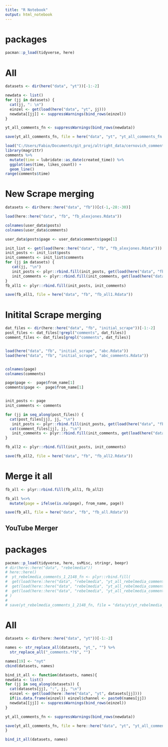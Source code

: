 ```yaml
---
title: "R Notebook"
output: html_notebook
---
```

# packages

```r
pacman::p_load(tidyverse, here)
```


# All

```r
datasets <- dir(here("data", "yt"))[-1:-2]

newdata <- list()
for (jj in datasets) {
  cat(jj, ": \n")
  einzel <- get(load(here("data", "yt", jj)))
  newdata[[jj]] <- suppressWarnings(bind_rows(einzel))
}

yt_all_comments_fn <- suppressWarnings(bind_rows(newdata))

save(yt_all_comments_fn, file = here("data", "yt", "yt_all_comments_fn.Rdata"))
```

```r
load("C:/Users/Fabio/Documents/git_proj/altright_data/cernovich_comments.Rdata")
library(magrittr)
comments %>% 
  mutate(time = lubridate::as_date(created_time)) %>% 
  ggplot(aes(time, likes_count)) +
  geom_line()
range(comments$time)


```

# New Scrape merging

```r
datasets <- dir(here::here("data", "fb"))[c(-1,-28:-30)]

load(here::here("data", "fb", "fb_alexjones.Rdata"))

colnames(user_data$posts)
colnames(user_data$comments)

user_data$posts$page <- user_data$comments$page[1]

init_list <- get(load(here::here("data", "fb", "fb_alexjones.Rdata")))
init_posts <- init_list$posts
init_comments <- init_list$comments
for (jj in datasets) {
   cat(jj, "\n")
   init_posts <- plyr::rbind.fill(init_posts, get(load(here("data", "fb", jj)))$posts)
   init_comments <- plyr::rbind.fill(init_comments, get(load(here("data", "fb", jj)))$comments)
}
fb_all1 <- plyr::rbind.fill(init_posts, init_comments)

save(fb_all1, file = here("data", "fb", "fb_all1.Rdata"))

```

# Initital Scrape merging

```r
dat_files <- dir(here::here("data", "fb", "initial_scrape"))[-1:-2]
post_files <- dat_files[!grepl("comments", dat_files)]
comment_files <- dat_files[grepl("comments", dat_files)]


load(here("data", "fb", "initial_scrape", "abc.Rdata"))
load(here("data", "fb", "initial_scrape", "abc_comments.Rdata"))


colnames(page)
colnames(comments)

page$page <-  page$from_name[1]
comments$page <-  page$from_name[1]


init_posts <- page
init_comments <- comments

for (jj in seq_along(post_files)) {
  cat(post_files[jj], jj, "\n")
   init_posts <- plyr::rbind.fill(init_posts, get(load(here("data", "fb", "initial_scrape", post_files[jj]))))
  cat(comment_files[jj], jj, "\n")
   init_comments <- plyr::rbind.fill(init_comments, get(load(here("data", "fb", "initial_scrape", comment_files[jj]))))
}

fb_all2 <- plyr::rbind.fill(init_posts, init_comments)

save(fb_all2, file = here("data", "fb", "fb_all2.Rdata"))

```
# Merge it all

```r
fb_all <- plyr::rbind.fill(fb_all1, fb_all2)

fb_all %<>% 
  mutate(page = ifelse(is.na(page), from_name, page))

save(fb_all, file = here("data", "fb", "fb_all.Rdata"))
```



## YouTube Merger
# packages

```r
pacman::p_load(tidyverse, here, svMisc, stringr, beepr)
# dir(here::here("data", "rebelmedia"))
# here::here()
#  yt_rebelmedia_comments_1_2148_fn <- plyr::rbind.fill(
#  get(load(here::here("data", "rebelmedia", "yt_all_rebelmedia_comments_1_767.Rdata"))),
#  get(load(here::here("data", "rebelmedia", "yt_all_rebelmedia_comments_768_1417_fn.Rdata"))),
#  get(load(here::here("data", "rebelmedia", "yt_all_rebelmedia_comments_1418_2148_fn.Rdata")))
# )
#  
# save(yt_rebelmedia_comments_1_2148_fn, file = "data/yt/yt_rebelmedia_comments_1_2148_fn.Rdata")
```


# All

```r
datasets <- dir(here::here("data", "yt"))[-1:-2]

names <- str_replace_all(datasets, "yt_", "") %>%
  str_replace_all("_comments.*?$", "")

names[19] <- "nyt"
cbind(datasets, names)

bind_it_all <- function(datasets, names){ 
newdata <- list()
for (jj in seq_along(datasets)) {
  cat(datasets[jj], ":", jj, "\n")
  einzel <- get(load(here::here("data", "yt", datasets[jj])))
  if(is.data.frame(einzel)) einzel$channel <- paste0(names[jj])
  newdata[[jj]] <- suppressWarnings(bind_rows(einzel))
}

yt_all_comments_fn <- suppressWarnings(bind_rows(newdata))

save(yt_all_comments_fn, file = here::here("data", "yt", "yt_all_comments_fn.Rdata"))
}

bind_it_all(datasets, names)

```

